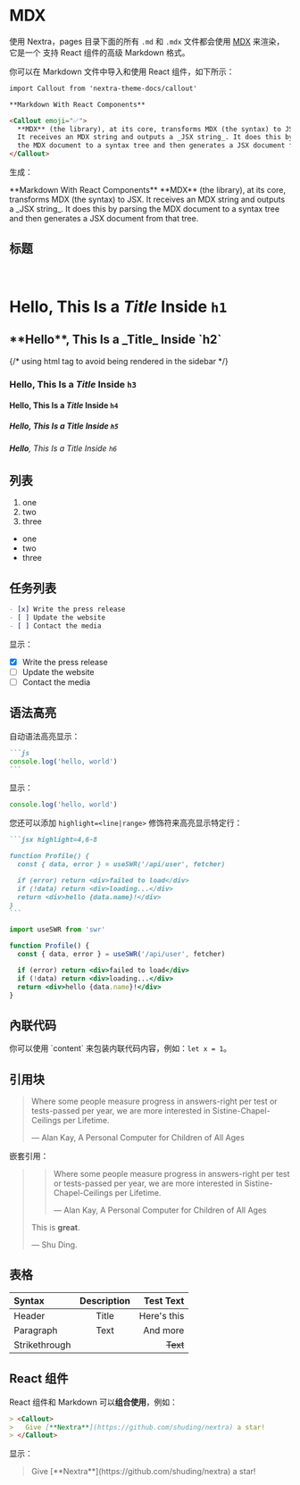 # MDX

使用 Nextra，pages 目录下面的所有 `.md` 和 `.mdx` 文件都会使用 [MDX](https://mdxjs.com/about) 来渲染，它是一个
支持 React 组件的高级 Markdown 格式。

你可以在 Markdown 文件中导入和使用 React 组件，如下所示：

```markdown
import Callout from 'nextra-theme-docs/callout'

**Markdown With React Components**

<Callout emoji="✅">
  **MDX** (the library), at its core, transforms MDX (the syntax) to JSX.
  It receives an MDX string and outputs a _JSX string_. It does this by parsing
  the MDX document to a syntax tree and then generates a JSX document from that tree. 
</Callout>
```

生成：


<div className="p-4 border border-gray-200 dark:border-gray-900 rounded mt-6">
**Markdown With React Components**

<Callout emoji="✅">
  **MDX** (the library), at its core, transforms MDX (the syntax) to JSX. It
  receives an MDX string and outputs a _JSX string_. It does this by parsing the
  MDX document to a syntax tree and then generates a JSX document from that
  tree.
</Callout>
</div>

## 标题

<br />

# **Hello**, This Is a _Title_ Inside `h1`

<h2>**Hello**, This Is a _Title_ Inside `h2`</h2>
{/* using html tag to avoid being rendered in the sidebar */}

### **Hello**, This Is a _Title_ Inside `h3`

#### **Hello**, This Is a _Title_ Inside `h4`

##### **Hello**, This Is a _Title_ Inside `h5`

###### **Hello**, This Is a _Title_ Inside `h6`

## 列表

1. one
2. two
3. three

- one
- two
- three

## 任务列表

```markdown
- [x] Write the press release
- [ ] Update the website
- [ ] Contact the media
```

显示：

- [x] Write the press release
- [ ] Update the website
- [ ] Contact the media

## 语法高亮

自动语法高亮显示：

````markdown
```js
console.log('hello, world')
```
````

显示：

```js
console.log('hello, world')
```

您还可以添加 `highlight=<line|range>` 修饰符来高亮显示特定行：

````markdown
```jsx highlight=4,6-8

function Profile() {
  const { data, error } = useSWR('/api/user', fetcher)

  if (error) return <div>failed to load</div>
  if (!data) return <div>loading...</div>
  return <div>hello {data.name}!</div>
}
```
````

```jsx highlight=4,6-8
import useSWR from 'swr'

function Profile() {
  const { data, error } = useSWR('/api/user', fetcher)

  if (error) return <div>failed to load</div>
  if (!data) return <div>loading...</div>
  return <div>hello {data.name}!</div>
}
```

## 內联代码

你可以使用 \`content\` 来包装内联代码内容，例如：`let x = 1`。

## 引用块

> Where some people measure progress in answers-right per test or tests-passed per year, we are more interested in Sistine-Chapel-Ceilings per Lifetime.
>
> — Alan Kay, A Personal Computer for Children of All Ages

嵌套引用：

> > Where some people measure progress in answers-right per test or tests-passed per year, we are more interested in Sistine-Chapel-Ceilings per Lifetime.
> >
> > — Alan Kay, A Personal Computer for Children of All Ages
>
> This is **great**.
>
> — Shu Ding.

## 表格

| Syntax        | Description |   Test Text |
| :------------ | :---------: | ----------: |
| Header        |    Title    | Here's this |
| Paragraph     |    Text     |    And more |
| Strikethrough |             |    ~~Text~~ |

## React 组件

React 组件和 Markdown 可以**组合使用**，例如：

```markdown
> <Callout>
>   Give [**Nextra**](https://github.com/shuding/nextra) a star!
> </Callout>
```

显示：

> <Callout>
>   Give [**Nextra**](https://github.com/shuding/nextra) a star!
> </Callout>
